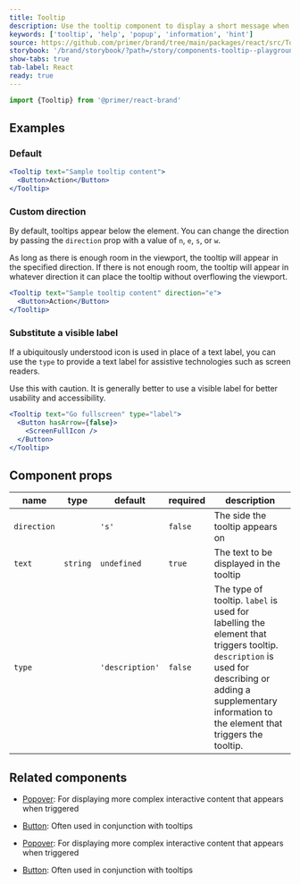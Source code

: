 ```yaml
---
title: Tooltip
description: Use the tooltip component to display a short message when a user hovers or focuses an interactive element.
keywords: ['tooltip', 'help', 'popup', 'information', 'hint']
source: https://github.com/primer/brand/tree/main/packages/react/src/Tooltip/Tooltip.tsx
storybook: '/brand/storybook/?path=/story/components-tooltip--playground'
show-tabs: true
tab-label: React
ready: true
---
```



```js
import {Tooltip} from '@primer/react-brand'
```

## Examples

### Default

```jsx live
<Tooltip text="Sample tooltip content">
  <Button>Action</Button>
</Tooltip>
```

### Custom direction

By default, tooltips appear below the element. You can change the direction by passing the `direction` prop with a value of `n`, `e`, `s`, or `w`.

As long as there is enough room in the viewport, the tooltip will appear in the specified direction. If there is not enough room, the tooltip will appear in whatever direction it can place the tooltip without overflowing the viewport.

```jsx live
<Tooltip text="Sample tooltip content" direction="e">
  <Button>Action</Button>
</Tooltip>
```

### Substitute a visible label

If a ubiquitously understood icon is used in place of a text label, you can use the `type` to provide a text label for assistive technologies such as screen readers.

Use this with caution. It is generally better to use a visible label for better usability and accessibility.

```jsx live
<Tooltip text="Go fullscreen" type="label">
  <Button hasArrow={false}>
    <ScreenFullIcon />
  </Button>
</Tooltip>
```

## Component props

| name        | type                      | default         | required | description                                                                                                                                                                                                |
| ----------- | ------------------------- | --------------- | -------- | ---------------------------------------------------------------------------------------------------------------------------------------------------------------------------------------------------------- |
| `direction` | <TooltipDirectionProps /> | `'s'`           | `false`  | The side the tooltip appears on                                                                                                                                                                            |
| `text`      | `string`                  | `undefined`     | `true`   | The text to be displayed in the tooltip                                                                                                                                                                    |
| `type`      | <TooltipTypeProps />      | `'description'` | `false`  | The type of tooltip. `label` is used for labelling the element that triggers tooltip. `description` is used for describing or adding a supplementary information to the element that triggers the tooltip. |

## Related components

- [Popover](/components/Popover): For displaying more complex interactive content that appears when triggered
- [Button](/components/Button): Often used in conjunction with tooltips

- [Popover](/components/Popover): For displaying more complex interactive content that appears when triggered
- [Button](/components/Button): Often used in conjunction with tooltips
